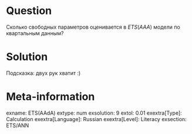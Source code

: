 Question
========

Сколько свободных параметров оценивается в $ETS(AAA)$ модели по квартальным данным?

Solution
========

Подсказка: двух рук хватит :)

Meta-information
================
exname: ETS(AAdA)
extype: num
exsolution: 9
extol: 0.01
exextra[Type]: Calculation
exextra[Language]: Russian
exextra[Level]: Literacy
exsection: ETS/ANN
